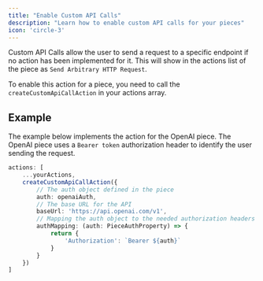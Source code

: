 ```yaml
---
title: "Enable Custom API Calls"
description: "Learn how to enable custom API calls for your pieces"
icon: 'circle-3'
---
```


Custom API Calls allow the user to send a request to a specific endpoint if no action has been implemented for it. This will show in the actions list of the piece as `Send Arbitrary HTTP Request`.

To enable this action for a piece, you need to call the `createCustomApiCallAction` in your actions array.

## Example

The example below implements the action for the OpenAI piece. The OpenAI piece uses a `Bearer token` authorization header to identify the user sending the request.

```typescript
actions: [
    ...yourActions,
    createCustomApiCallAction({
        // The auth object defined in the piece
        auth: openaiAuth,
        // The base URL for the API
        baseUrl: 'https://api.openai.com/v1',
        // Mapping the auth object to the needed authorization headers
        authMapping: (auth: PieceAuthProperty) => {
            return {
                'Authorization': `Bearer ${auth}`
            }
        }
    })
]
```